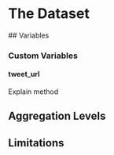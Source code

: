 # The Dataset {#dataset}

<Move to own file>
## Variables

### Custom Variables

#### tweet_url

Explain method


## Aggregation Levels


## Limitations


